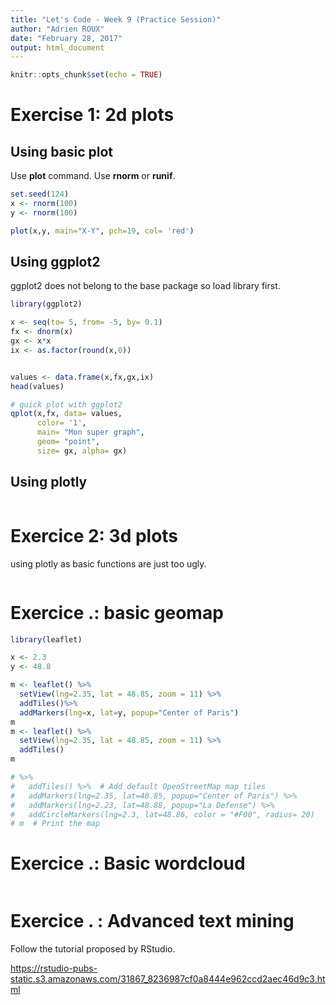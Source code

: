```yaml
---
title: "Let's Code - Week 9 (Practice Session)"
author: "Adrien ROUX"
date: "February 28, 2017"
output: html_document
---
```


```r
knitr::opts_chunk$set(echo = TRUE)
```

# Exercise 1: 2d plots

## Using basic plot

Use **plot** command.
Use **rnorm** or **runif**.

```r
set.seed(124)
x <- rnorm(100)
y <- rnorm(100)

plot(x,y, main="X-Y", pch=19, col= 'red')
```


## Using ggplot2

ggplot2 does not belong to the base package so load library first.

```r
library(ggplot2)

x <- seq(to= 5, from= -5, by= 0.1)
fx <- dnorm(x)
gx <- x*x
ix <- as.factor(round(x,0))


values <- data.frame(x,fx,gx,ix)
head(values)

# quick plot with ggplot2
qplot(x,fx, data= values, 
      color= '1', 
      main= "Mon super graph", 
      geom= "point", 
      size= gx, alpha= gx)

```

## Using plotly

```r

```


# Exercice 2: 3d plots

using plotly as basic functions are just too ugly.

```r

```

# Exercice .: basic geomap

```r
library(leaflet)

x <- 2.3
y <- 48.8

m <- leaflet() %>%
  setView(lng=2.35, lat = 48.85, zoom = 11) %>%
  addTiles()%>%
  addMarkers(lng=x, lat=y, popup="Center of Paris") 
m
m <- leaflet() %>%
  setView(lng=2.35, lat = 48.85, zoom = 11) %>%
  addTiles()
m

# %>%
#   addTiles() %>%  # Add default OpenStreetMap map tiles
#   addMarkers(lng=2.35, lat=48.85, popup="Center of Paris") %>%
#   addMarkers(lng=2.23, lat=48.88, popup="La Defense") %>%
#   addCircleMarkers(lng=2.3, lat=48.86, color = "#F00", radius= 20)
# m  # Print the map
```


# Exercice .: Basic wordcloud

```r

```

# Exercice . : Advanced text mining

Follow the tutorial proposed by RStudio.

<https://rstudio-pubs-static.s3.amazonaws.com/31867_8236987cf0a8444e962ccd2aec46d9c3.html>

